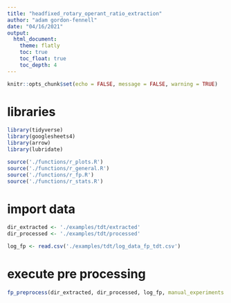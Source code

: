 ```yaml
---
title: "headfixed_rotary_operant_ratio_extraction"
author: "adam gordon-fennell"
date: "04/16/2021"
output:
  html_document:
    theme: flatly
    toc: true
    toc_float: true
    toc_depth: 4
---
```



```r
knitr::opts_chunk$set(echo = FALSE, message = FALSE, warning = TRUE)
```

# libraries
```r
library(tidyverse)
library(googlesheets4)
library(arrow)
library(lubridate)

source('./functions/r_plots.R')
source('./functions/r_general.R')
source('./functions/r_fp.R')
source('./functions/r_stats.R')
```

# import data
```r
dir_extracted <- './examples/tdt/extracted'
dir_processed <- './examples/tdt/processed'

log_fp <- read.csv('./examples/tdt/log_data_fp_tdt.csv')
```

# execute pre processing
```r
fp_preprocess(dir_extracted, dir_processed, log_fp, manual_experiments = NA, manual_blocknames = manual_blocknames, overwrite = 0)
```


